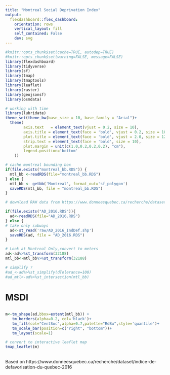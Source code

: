 ```yaml
---
title: "Montreal Social Deprivation Index"
output:
  flexdashboard::flex_dashboard:
    orientation: rows
    vertical_layout: fill
    self_contained: False
    dev: svg
---
```

```r
#knitr::opts_chunk$set(cache=TRUE, autodep=TRUE)
#knitr::opts_chunk$set(warning=FALSE, message=FALSE)
library(flexdashboard)
library(tidyverse)
library(sf)
library(tmap)
library(tmaptools)
library(leaflet)
library(raster)
library(geojsonsf)
library(osmdata)

# working with time
library(lubridate)
theme_set(theme_bw(base_size = 10, base_family = "Arial")+
  theme(
        axis.text   = element_text(vjust = 0.2, size = 10),
        axis.title = element_text(face = 'bold', vjust = 0.2, size = 10),
        plot.title = element_text(face = 'bold', vjust = 2.0, size = 12),
        strip.text = element_text(face = 'bold', size = 10),
        plot.margin = unit(c(1.0,0.2,0.2,0.2), "cm"),
        legend.position='bottom'
    ))


```
```r

# cache montreal bounding box
if(file.exists("montreal_bb.RDS")) {
  mtl_bb <-readRDS(file="montreal_bb.RDS")
} else {
  mtl_bb <- getbb('Montreal', format_out='sf_polygon')
  saveRDS(mtl_bb, file = "montreal_bb.RDS")
}

# download RAW data from https://www.donneesquebec.ca/recherche/dataset/indice-de-defavorisation-du-quebec-2016

if(file.exists("AD_2016.RDS")){
  ad<-readRDS(file="AD_2016.RDS")
} else {
# take only subways 
  ad<-st_read('raw/AD_2016_IndDef.shp')
  saveRDS(ad, file = "AD_2016.RDS")
}

# Look at Montreal Only,convert to meters
ad<-ad%>%st_transform(32188)
mtl_bb<-mtl_bb%>%st_transform(32188)

# simplify ?
#ad_<-ad%>%st_simplify(dTolerance=100)
#ad_mtl<-ad%>%st_intersection(mtl_bb)
```

# MSDI

## {data-height=900}

### {data-width=900}


```r
m<-tm_shape(ad,bbox=extent(mtl_bb)) + 
   tm_borders(alpha=0.2, col='black')+
   tm_fill(col="CentSoc",alpha=0.7,palette="RdBu",style='quantile')+
   tm_scale_bar(position=c("right", "bottom"))+
   tm_layout(scale=1)

# convert to interactive leaflet map
tmap_leaflet(m)
```

## {data-height=100}

Based on https://www.donneesquebec.ca/recherche/dataset/indice-de-defavorisation-du-quebec-2016
